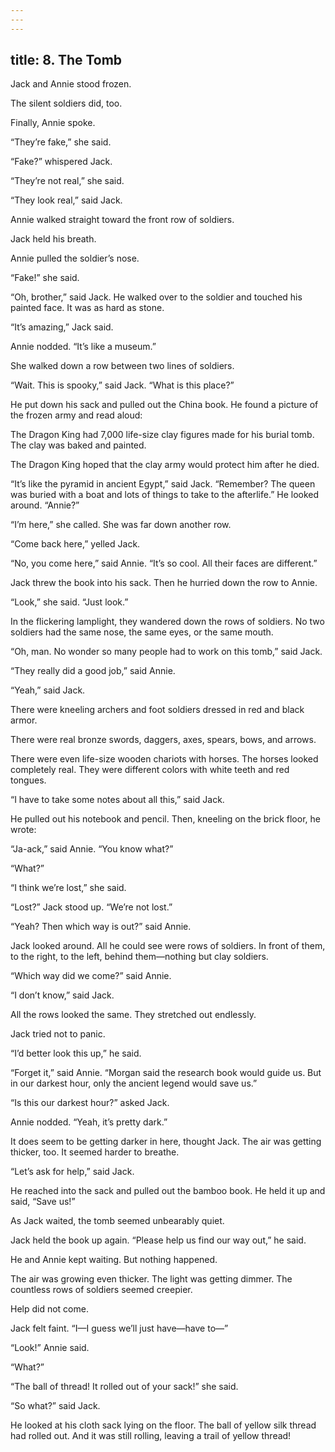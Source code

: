 ```yaml
---
---
---
```

title: 8. The Tomb
---



Jack and Annie stood frozen.

The silent soldiers did, too.

Finally, Annie spoke.

“They’re fake,” she said.

“Fake?” whispered Jack.

“They’re not real,” she said.

“They look real,” said Jack.

Annie walked straight toward the front row of soldiers.

Jack held his breath.

Annie pulled the soldier’s nose.

“Fake!” she said.

“Oh, brother,” said Jack. He walked over to the soldier and touched his painted face. It was as hard as stone.

“It’s amazing,” Jack said.

Annie nodded. “It’s like a museum.”

She walked down a row between two lines of soldiers.

“Wait. This is spooky,” said Jack. “What is this place?”

He put down his sack and pulled out the China book. He found a picture of the frozen army and read aloud:

The Dragon King had 7,000 life-size clay figures made for his burial tomb. The clay was baked and painted.

The Dragon King hoped that the clay army would protect him after he died.



“It’s like the pyramid in ancient Egypt,” said Jack. “Remember? The queen was buried with a boat and lots of things to take to the afterlife.” He looked around. “Annie?”

“I’m here,” she called. She was far down another row.

“Come back here,” yelled Jack.

“No, you come here,” said Annie. “It’s so cool. All their faces are different.”

Jack threw the book into his sack. Then he hurried down the row to Annie.

“Look,” she said. “Just look.”



In the flickering lamplight, they wandered down the rows of soldiers. No two soldiers had the same nose, the same eyes, or the same mouth.

“Oh, man. No wonder so many people had to work on this tomb,” said Jack.

“They really did a good job,” said Annie.

“Yeah,” said Jack.

There were kneeling archers and foot soldiers dressed in red and black armor.

There were real bronze swords, daggers, axes, spears, bows, and arrows.

There were even life-size wooden chariots with horses. The horses looked completely real. They were different colors with white teeth and red tongues.

“I have to take some notes about all this,” said Jack.

He pulled out his notebook and pencil. Then, kneeling on the brick floor, he wrote:



“Ja-ack,” said Annie. “You know what?”

“What?”

“I think we’re lost,” she said.

“Lost?” Jack stood up. “We’re not lost.”

“Yeah? Then which way is out?” said Annie.

Jack looked around. All he could see were rows of soldiers. In front of them, to the right, to the left, behind them—nothing but clay soldiers.

“Which way did we come?” said Annie.

“I don’t know,” said Jack.

All the rows looked the same. They stretched out endlessly.

Jack tried not to panic.

“I’d better look this up,” he said.

“Forget it,” said Annie. “Morgan said the research book would guide us. But in our darkest hour, only the ancient legend would save us.”

“Is this our darkest hour?” asked Jack.

Annie nodded. “Yeah, it’s pretty dark.”

It does seem to be getting darker in here, thought Jack. The air was getting thicker, too. It seemed harder to breathe.

“Let’s ask for help,” said Jack.

He reached into the sack and pulled out the bamboo book. He held it up and said, “Save us!”

As Jack waited, the tomb seemed unbearably quiet.

Jack held the book up again. “Please help us find our way out,” he said.

He and Annie kept waiting. But nothing happened.

The air was growing even thicker. The light was getting dimmer. The countless rows of soldiers seemed creepier.

Help did not come.

Jack felt faint. “I—I guess we’ll just have—have to—”

“Look!” Annie said.

“What?”

“The ball of thread! It rolled out of your sack!” she said.

“So what?” said Jack.

He looked at his cloth sack lying on the floor. The ball of yellow silk thread had rolled out. And it was still rolling, leaving a trail of yellow thread!